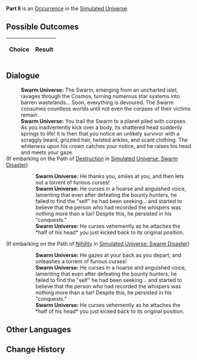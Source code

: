 {{Simulated Universe Event Infobox
|title         = Part II
|image         = 2.png
|type          =
|domains_su    = 
|domains_ext   = 
|domains_swarm = 
|domains_gng   = 
|requirements  =
|prev          = 
|next          = 
|indexRewards  =
|characters    = 
}}
'''Part II''' is an [[Simulated Universe/Occurrence|Occurrence]] in the [[Simulated Universe]].

==Possible Outcomes==
{| class="article-table"
!Choice
!Result

|}

<!--
==Gameplay Notes==

-->
==Dialogue==
{{Dialogue Start}}
:'''Swarm Universe:''' The Swarm, emerging from an uncharted islet, ravages through the Cosmos, turning numerous star systems into barren wastelands... Soon, everything is devoured. The Swarm consumes countless worlds until not even the corpses of their victims remain.
:'''Swarm Universe:''' You trail the Swarm to a planet piled with corpses. As you inadvertently kick over a body, its shattered head suddenly springs to life! It is then that you notice an unlikely survivor with a scraggly beard, grizzled hair, twisted ankles, and scant clothing. The whiteness upon his crown catches your notice, and he raises his head and meets your gaze.
;(If embarking on the Path of [[Simulated Universe/Paths#Destruction|Destruction]] in [[Simulated Universe: Swarm Disaster]])
:{{SU Special Dialogue|Destruction|Approach and strike up a conversation.|Look, who's that?}}
::'''Swarm Universe:''' He thanks you, smiles at you, and then lets out a torrent of furious curses!
::'''Swarm Universe:''' He curses in a hoarse and anguished voice, lamenting that even after defeating the bounty hunters, he failed to find the "self" he had been seeking... and started to believe that the person who had recorded the whispers was nothing more than a liar! Despite this, he persisted in his "conquests."
::'''Swarm Universe:''' He curses vehemently as he attaches the *half of his head* you just kicked back to its original position.
;(If embarking on the Path of [[Simulated Universe/Paths#Nihility|Nihility]] in [[Simulated Universe: Swarm Disaster]])
:{{SU Special Dialogue|Nihility|Expeditiously avoid.|Don't pick a fight.}}
::'''Swarm Universe:''' He gazes at your back as you depart, and unleashes a torrent of furious curses!
::'''Swarm Universe:''' He curses in a hoarse and anguished voice, lamenting that even after defeating the bounty hunters, he failed to find the "self" he had been seeking... and started to believe that the person who had recorded the whispers was nothing more than a liar! Despite this, he persisted in his "conquests."
::'''Swarm Universe:''' He curses vehemently as he attaches the *half of his head* you just kicked back to its original position.
{{Dialogue End}}

==Other Languages==
{{Other Languages
|en   = Part II
|zhs  = 其二
|zht  = 其二
|ja   = その2
|ko   = II
|es   = Parte II
|fr   = Partie II
|ru   = II
|th   = ตอน 2
|vi   = Phần 2
|de   = Teil 2
|id   = Bagian II
|pt   = Parte II
}}

==Change History==
{{Change History|1.0}}

